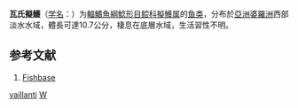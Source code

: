 {{Speciesbox
| genus = Pseudomystus
| species = vaillanti
| status = NE
| status_system = IUCN3.1
| authority = (Regan, 1913)
| synonyms = *''Liocassis vaillanti '' ,Regan, 1913 
}}

'''瓦氏擬鱯'''（[[学名|学名]]：{{lang|la|''Pseudomystus vaillanti ''}}）为[[輻鰭魚綱|輻鰭魚綱]][[鯰形目|鯰形目]][[鲿科|鲿科]][[擬鱯属|擬鱯属]]的[[鱼类|鱼类]]，分布於[[亞洲|亞洲]][[婆羅洲|婆羅洲]]西部淡水水域，體長可達10.7公分，棲息在底層水域，生活習性不明。

== 参考文献 ==
#[https://web.archive.org/web/20150417092351/http://fishbase.sinica.edu.tw/summary/Pseudomystus-vaillanti.html Fishbase]
{{Taxonbar|from=Q3766018}}

[[Category:擬鱯屬|vaillanti]]
[[Category:1913年描述的鱼类|W]]


{{鯰形目小作品}}